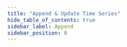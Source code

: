 ```yaml
---
title: "Append & Update Time Series"
hide_table_of_contents: true
sidebar_label: Append
sidebar_position: 0
---
```





<LanguageSwitcher supportedLanguages={supportedLanguages} />

<LanguageContent language="csharp">
   <AppendCsharp />
</LanguageContent>

<LanguageContent language="python">
   <AppendPython />
</LanguageContent>

<LanguageContent language="php">
   <AppendPhp />
</LanguageContent>

<LanguageContent language="nodejs">
   <AppendNodejs />
</LanguageContent>


<!---
### Client API
- [Time Series API Overview](../../../../document-extensions/timeseries/client-api/overview)

### Studio Articles
- [Studio Time Series Management](../../../../studio/database/document-extensions/time-series)

### Querying and Indexing
- [Time Series Querying](../../../../document-extensions/timeseries/querying/overview-and-syntax)
- [Time Series Indexing](../../../../document-extensions/timeseries/indexing)

### Policies
- [Time Series Rollup and Retention](../../../../document-extensions/timeseries/rollup-and-retention)


-->
